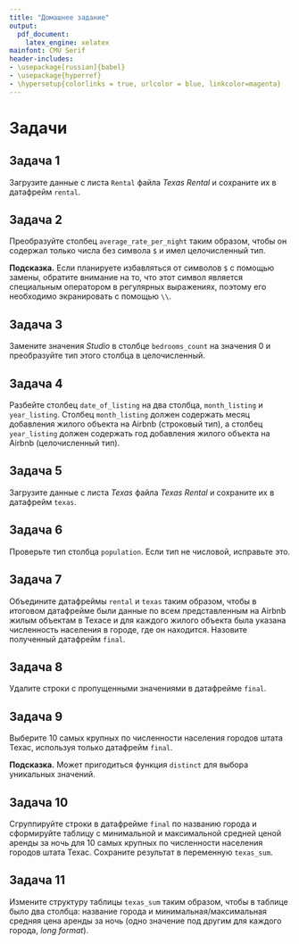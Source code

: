 ```yaml
---
title: "Домашнее задание"
output:
  pdf_document:
    latex_engine: xelatex
mainfont: CMU Serif
header-includes:
- \usepackage[russian]{babel}
- \usepackage{hyperref}
- \hypersetup{colorlinks = true, urlcolor = blue, linkcolor=magenta}
---
```


# Задачи

## Задача 1

Загрузите данные с листа `Rental` файла *Texas Rental* и сохраните их в датафрейм `rental`. 

## Задача 2
Преобразуйте столбец `average_rate_per_night` таким образом, чтобы он содержал только числа без символа `$` и имел целочисленный тип. 

**Подсказка.** Если планируете избавляться от символов `$` с помощью замены, обратите внимание на то, что этот символ является специальным оператором в регулярных выражениях, поэтому его необходимо экранировать с помощью `\\`.

## Задача 3

Замените значения *Studio* в столбце `bedrooms_count` на значения 0 и преобразуйте тип этого столбца в целочисленный.

## Задача 4

Разбейте столбец `date_of_listing` на два столбца, `month_listing` и `year_listing`. Столбец `month_listing` должен содержать месяц добавления жилого объекта на Airbnb (строковый тип), а столбец `year_listing` должен содержать год добавления жилого объекта на Airbnb (целочисленный тип).

## Задача 5

Загрузите данные с листа *Texas* файла *Texas Rental* и сохраните их в датафрейм `texas`. 

## Задача 6

Проверьте тип столбца `population`. Если тип не числовой, исправьте это.

## Задача 7

Объедините датафреймы `rental` и `texas` таким образом, чтобы в итоговом датафрейме были данные по всем представленным на Airbnb жилым объектам в Техасе и для каждого жилого объекта была указана численность населения в городе, где он находится. Назовите полученный датафрейм `final`.

## Задача 8

Удалите строки с пропущенными значениями в датафрейме `final`.

## Задача 9

Выберите 10 самых крупных по численности населения городов штата Техас, используя только датафрейм `final`.

**Подсказка.** Может пригодиться функция `distinct` для выбора уникальных значений.

## Задача 10

Сгруппируйте строки в датафрейме `final` по названию города и сформируйте таблицу с минимальной и максимальной средней ценой аренды за ночь для 10 самых крупных по численности населения городов штата Техас. Сохраните результат в переменную `texas_sum`.

## Задача 11

Измените структуру таблицы `texas_sum` таким образом, чтобы в таблице было два столбца: название города и минимальная/максимальная средняя цена аренды за ночь (одно значение под другим для каждого города, *long format*).
